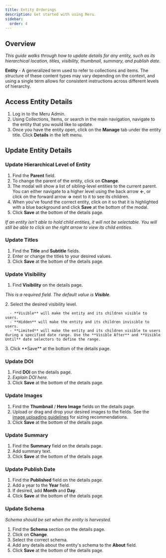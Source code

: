 ```yaml
---
title: Entity Orderings
description: Get started with using Meru.
sidebar:
  order: 4
---
```



## Overview

*This guide walks through how to update details for any entity, such as its hierarchical location, titles, visibility, thumbnail, summary, and publish date.*

<Aside title="Glossary">

**Entity** - A generalized term used to refer to collections and items. The structure of these content types may vary depending on the context, and using a single term allows for consistent instructions across different levels of hierarchy.

</Aside>

## Access Entity Details

<Steps>

1. Log in to the Meru Admin.
2. Using Collections, Items, or search in the main navigation, navigate to the entity that you would like to update.
3. Once you have the entity open, click on the **Manage** tab under the entity title. Click **Details** in the left menu.

</Steps>

## Update Entity Details

### Update Hierarchical Level of Entity

<Steps>

1. Find the **Parent** field.
2. To change the parent of the entity, click on **Change**.
3. The modal will show a list of sibling-level entities to the current parent. You can either navigate to a higher level using the back arrow **←**, or click on the forward arrow **→** next to it to see its children.
4. When you've found the correct entity, click on it so that it is highlighted with a blue background and click **Save** at the bottom of the modal.
5. Click **Save** at the bottom of the details page.

</Steps>

<Badge text="Note" variant="note" /> _If an entity isn't able to hold child entities, it will not be selectable. You will still be able to click on the right arrow to view its child entities._


### Update Titles

<Steps>

1. Find the **Title** and **Subtitle** fields.
2. Enter or change the titles to your desired values.
3. Click **Save** at the bottom of the details page.

</Steps>

### Update Visibility

<Steps>

1. Find **Visibility** on the details page.
</Steps>

<Badge text="Note" variant="note" /> _This is a required field. The default value is **Visible**._

<Steps>
2. Select the desired visibility level.

</Steps>

      - **Visible** will make the entity and its children visible to users.
      - **Hidden** will make the entity and its children invisible to users.
      - **Limited** will make the entity and its children visible to users during a specified date range. Use the **Visible After** and **Visible Until** date selectors to define the range.

<Steps>
3. Click **Save** at the bottom of the details page.
</Steps>


### Update DOI

<Steps>

1. Find **DOI** on the details page.
2. <Badge text="Content WIP" variant="caution" /> _Explain DOI here._ 
3. Click **Save** at the bottom of the details page.

</Steps>

### Update Images

<Steps>

1. Find the **Thumbnail** / **Hero Image** fields on the details page.
2. Upload or drag and drop your desired images to the fields. See the [image uploading guidelines](/reference/image-guide) for sizing recommendations.
3. Click **Save** at the bottom of the details page.

</Steps>

### Update Summary

<Steps>

1. Find the **Summary** field on the details page.
2. Add summary text.
3. Click **Save** at the bottom of the details page.

</Steps>

### Update Publish Date

<Steps>

1. Find the **Published** field on the details page.
2. Add a year to the **Year** field.
3. If desired, add **Month** and **Day**.
4. Click **Save** at the bottom of the details page. 

</Steps>

### Update Schema

<Badge text="Note" variant="note" /> _Schema should be set when the entity is harvested._

<Steps>

1. Find the **Schema** section on the details page.
2. Click on **Change**.
3. Select the correct schema.
4. Add any details about the entity's schema to the **About** field.
5. Click **Save** at the bottom of the details page.

</Steps>
